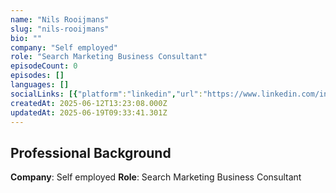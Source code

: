 ```yaml
---
name: "Nils Rooijmans"
slug: "nils-rooijmans"
bio: ""
company: "Self employed"
role: "Search Marketing Business Consultant"
episodeCount: 0
episodes: []
languages: []
socialLinks: [{"platform":"linkedin","url":"https://www.linkedin.com/in/nilsrooijmans"}]
createdAt: 2025-06-12T13:23:08.000Z
updatedAt: 2025-06-19T09:33:41.301Z
---
```


## Professional Background

**Company**: Self employed
**Role**: Search Marketing Business Consultant
